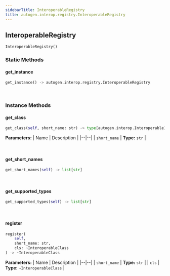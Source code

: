 ```yaml
---
sidebarTitle: InteroperableRegistry
title: autogen.interop.registry.InteroperableRegistry
---
```

<h2 id="autogen.interop.registry.InteroperableRegistry" class="doc doc-heading">
    <code class="doc-symbol doc-symbol-heading doc-symbol-class"></code>
    <span class="doc doc-object-name doc-class-name">InteroperableRegistry</span>
</h2>

```python
InteroperableRegistry()
```

    

### Static Methods

<code class="doc-symbol doc-symbol-heading doc-symbol-method"></code>
#### get_instance

```python
get_instance() -> autogen.interop.registry.InteroperableRegistry
```

    

<br />

### Instance Methods

<code class="doc-symbol doc-symbol-heading doc-symbol-method"></code>
#### get_class

```python
get_class(self, short_name: str) -> type[autogen.interop.Interoperable]
```

    

<b>Parameters:</b>
| Name | Description |
|--|--|
| `short_name` | **Type:** `str` |

<br />

<code class="doc-symbol doc-symbol-heading doc-symbol-method"></code>
#### get_short_names

```python
get_short_names(self) -> list[str]
```

    

<br />

<code class="doc-symbol doc-symbol-heading doc-symbol-method"></code>
#### get_supported_types

```python
get_supported_types(self) -> list[str]
```

    

<br />

<code class="doc-symbol doc-symbol-heading doc-symbol-method"></code>
#### register

```python
register(
    self,
    short_name: str,
    cls: ~InteroperableClass
) -> ~InteroperableClass
```

    

<b>Parameters:</b>
| Name | Description |
|--|--|
| `short_name` | **Type:** `str` |
| `cls` | **Type:** `~InteroperableClass` |

<br />